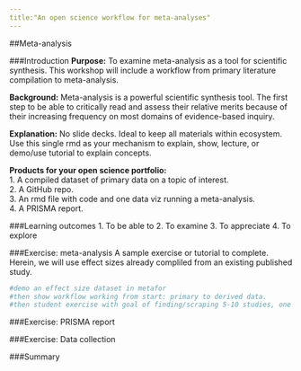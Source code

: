 ```yaml
---
title:"An open science workflow for meta-analyses"
---
```


##Meta-analysis  

###Introduction
**Purpose:** To examine meta-analysis as a tool for scientific synthesis. This workshop will include a workflow from primary literature compilation to meta-analysis.

**Background:**
Meta-analysis is a powerful scientific synthesis tool.
The first step to be able to critically read and assess their relative merits because of their increasing frequency on most domains of evidence-based inquiry. 

**Explanation:**
No slide decks. Ideal to keep all materials within ecosystem. Use this single rmd as your mechanism to explain, show, lecture, or demo/use tutorial to explain concepts.

**Products for your open science portfolio:**  
1. A compiled dataset of primary data on a topic of interest.  
2. A GitHub repo.  
3. An rmd file with code and one data viz running a meta-analysis.  
4. A PRISMA report.  


###Learning outcomes
1. To be able to 
2. To examine
3. To appreciate
4. To explore

###Exercise: meta-analysis
A sample exercise or tutorial to complete.
Herein, we will use effect sizes already compliled from an existing published study.

```r
#demo an effect size dataset in metafor
#then show workflow working from start: primary to derived data.
#then student exercise with goal of finding/scraping 5-10 studies, one effect size each for analysis.

```


###Exercise: PRISMA report

###Exercise: Data collection

###Summary


